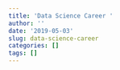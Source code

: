 ```yaml
---
title: 'Data Science Career '
author: ''
date: '2019-05-03'
slug: data-science-career
categories: []
tags: []
---
```


